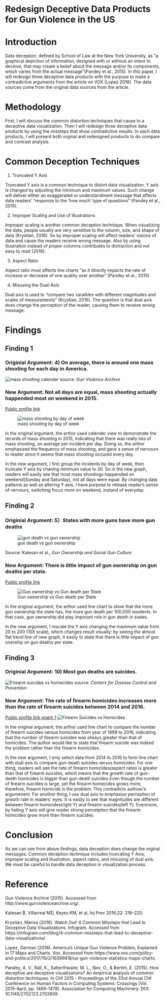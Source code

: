 # Redesign Deceptive Data Products for Gun Violence in the US

# Introduction

Data deception, defined by School of Law at the New York University, as “a graphical depiction of information, designed with or without an intent to deceive, that may create a belief about the message and/or its components, which varies from the actual message"(Pandey et al., 2015). In this paper, I will redesign three deceptive data products with the purpose to make a contradictive arguments from the article on VOX (Lopez 2018). The data sources come from the original data sources from the article.

# Methodology

First, I will discuss the common distortion techniques that cause to a deceptive data visualization. Then I will redesign three deceptive data products by using the missteps that show contradictive results. In each data products, I will present both orginal and redesigned products to do compare and contrast analysis.

# Common Deception Techniques

1. Truncated Y Axis

Truncated Y axis is a common technique to distort data visualization. Y axis is changed by adjusting the minimum and maximum values. Such change will deliver either an exaggerated or understandment message that affects data readers' "response to the 'how much' type of questions" (Pandey et al., 2015).

2. Improper Scaling and Use of Illustrations

Improper scaling is another common deception technique. When visualizing the data, people usually are very sensitive to the volumn, size, and shape of data (Krystian, 2016). So by improper scaling will affect readers' visions of data and cause the readers receive wrong message. Also by using illustration instead of proper columns contributes to distraction and not easy to read (2016).

3. Aspect Ratio

Aspect ratio most affects line charts "as it directly impacts the rate of increase or decrease of one quatity over another" (Pandey et al., 2015).

4. Misusing the Dual-Axis

Dual axis is used to "compare two varaibles with different magnitudes and scales of measurements" (Krystian, 2016). The question is that dual axis  does change the perception of the reader, causing them to receive wrong message. 

# Findings

## Finding 1 

### Originial Argument: 4) On average, there is around one mass shooting for each day in America.
![mass shooting calender](image/mass_shooting.png)
source: *Gun Violence Archive*

### New Argument: Not all days are equal, mass shooting actually happended most on weekend in 2015.
[Public profile link](http://public.tableau.com/profile/feng.wang2440#!/vizhome/mass_shootingweekday/Sheet1)

![mass shooting by day of week](image/mass_shooting_1.png)

In the original argument, the arthor used calender view to demonstrate the records of mass shooting in 2015, indicating that there was really lots of mass shooting, on average per incident per day. Doing so, the arthor emphasized the frequency of mass shooting, and gave a sense of nervours to reader since it seems that mass shooting occured every day.

In the new argument, I first group the incidents by day of week, then truncate Y axis by chaning minimum value to 20. So in the new graph, readers will easily see that most mass shootings happended on weekend(Sunday and Saturday), not all days were equal. By changing data patterns as well as altering Y axis, I have purpose to release reader's sense of nervours, switching focus more on weekend, instand of everyday.

## Finding 2

### Originial Argument: 5）States with more guns have more gun deaths
![gun death vs gun ownership](image/gun_death_state.png)

Source: Kalesan et al., *Gun Ownership and Social Gun Culture*

### New Argument: There is little impact of gun ownership on gun deaths per state.
[Public profile link](https://public.tableau.com/profile/feng.wang2440#!/vizhome/state_gun_ownership_with_death_rate/Sheet2)

![Gun ownership vs Gun death per State](image/gun_death_2.png)

In the original argument, the arthor used line chart to show that the more gun ownership the state has, the more gun death per 100,000 residents. In that case, gun ownership did play imporant role in gun death in states.

In the new argument, I rescale the Y axis changing the maximum value from 20 to 200 (10X scale), which changes result visually: by seeing the almost flat trend line of new graph, it easily to state that there is little impact of gun onership on gun deaths per state.

## Finding 3

### Originial Argument: 10) Most gun deaths are suicides.
![Firearm suicides vs homecides](image/firearm_suicide_homicide.png)
source: *Centers for Disease Control and Prevention*

### New Argument: The rate of firearm homicides increases more than the rate of firearm suicides between 2014 and 2016.

[Public profile link graph 1](https://public.tableau.com/profile/feng.wang2440#!/vizhome/suicides_vs_homicides_with_axis/Sheet3)
![Firearm Suicides vs Homicides](image/firearm1.png)



In the original argument, the arthor used line chart to compare the number of firearm suicides versus homicides from year of 1999 to 2016, indicating that the number of firearm suicides was always greater than that of homicides. The author would like to state that firearm suicide was indeed the problem rather than the firearm homicides.

In the new argument, I only select data from 2014 to 2016 to form line chart with dual axis to compare gun-death suicides versus homicides. For one thing, readers will see the rate of firearm homicides(aspect ratio) is greater than that of firearm suicides, which means that the growth rate of gun-death homicides is bigger than gun-death suicides.Even though the number of firearm suicides is large, yet the firearm homecides grows more, therefore, firearm homicide is the problem. This contradicts authoer's argumenent. For another thing, I use dual axis to emphasize  perception of grwoth rate in readers' eyes. It is easily to see that magnitudes are different between firearm homicides(right Y) and firearm suicides(left Y). Evenmore, by hiding Y axis will give reader strong percetption that the firearm homicides grow more than firearm suicides.

# Conclusion

As we can see from above findings, data deception does change the orginal messages. Common deception technique includes truncating  Y Axis, improper scaling and illustration, aspect ratios, and misusing of dual axis. We must be careful to handle data deception in visualization process.

# Reference

Gun Violence Archive (2015). Accessed from http://www.gunviolencearchive.org/.

Kalesan B, Villarreal MD, Keyes KM, et al. Inj Prev 2016;22: 216–220.

Krystian, Marisa (2016). Watch Out! 4 Common Missteps that Lead to Deceptive Data Visualizations. Infogram. Accessed from https://infogram.com/blog/4-common-missteps-that-lead-to-deceptive-data-visualizations/.

Lopez, German (2018). America's Unique Gun Violence Problem, Explanied in 17 Maps and Charts. Vox. Accessed from https://www.vox.com/policy-and-politics/2017/10/2/16399418/us-gun-violence-statistics-maps-charts.

Pandey, A. V., Rall, K., Satterthwaite, M. L., Nov, O., & Bertini, E. (2015). How deceptive are deceptive visualizations? An empirical analysis of common distortion techniques. In CHI 2015 - Proceedings of the 33rd Annual CHI Conference on Human Factors in Computing Systems: Crossings (Vol. 2015-April, pp. 1469-1478). Association for Computing Machinery. DOI: 10.1145/2702123.2702608





